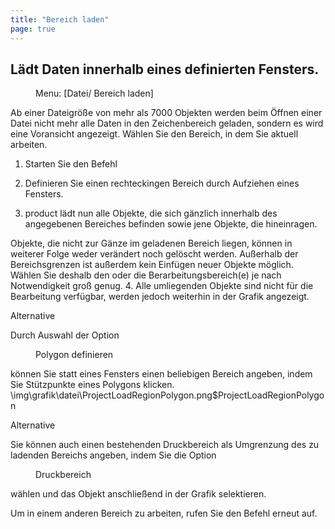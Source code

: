```yaml
---
title: "Bereich laden"
page: true
---
```

## L&#228;dt Daten innerhalb eines definierten Fensters.
<GeoMapper> <Menu> Menu: [Datei/ Bereich laden] </Menu> 

Ab einer Dateigr&#246;&#223;e von mehr als 7000 Objekten werden beim &#214;ffnen einer Datei nicht mehr alle Daten in den Zeichenbereich geladen, sondern es wird eine Voransicht angezeigt. W&#228;hlen Sie den Bereich, in dem Sie aktuell arbeiten. 


1. Starten Sie den Befehl


2. Definieren Sie einen rechteckingen Bereich durch Aufziehen eines Fensters.


3. <Placeholder>product</Placeholder> l&#228;dt nun alle Objekte, die sich g&#228;nzlich innerhalb des angegebenen Bereiches befinden sowie jene Objekte, die hineinragen.



<Warning>
Objekte, die nicht zur G&#228;nze im geladenen Bereich liegen, k&#246;nnen in weiterer Folge weder ver&#228;ndert noch gel&#246;scht werden. Au&#223;erhalb der Bereichsgrenzen ist au&#223;erdem kein Einf&#252;gen neuer Objekte m&#246;glich. W&#228;hlen Sie deshalb den oder die Berarbeitungsbereich(e) je nach Notwendigkeit gro&#223; genug.

</Warning>
4. Alle umliegenden Objekte sind nicht f&#252;r die Bearbeitung verf&#252;gbar, werden jedoch weiterhin in der Grafik angezeigt.



Alternative

Durch Auswahl der Option  <Menu>Polygon definieren</Menu>  k&#246;nnen Sie statt eines Fensters einen beliebigen Bereich angeben, indem Sie St&#252;tzpunkte eines Polygons klicken.<Image>\img\grafik\datei\ProjectLoadRegionPolygon.png$ProjectLoadRegionPolygon</Image>

Alternative

Sie k&#246;nnen auch einen bestehenden Druckbereich als Umgrenzung des zu ladenden Bereichs angeben, indem Sie die Option  <Menu>Druckbereich</Menu>  w&#228;hlen und das Objekt anschlie&#223;end in der Grafik selektieren.

<Success>
Um in einem anderen Bereich zu arbeiten, rufen Sie den Befehl erneut auf.
</Success>


</GeoMapper>
